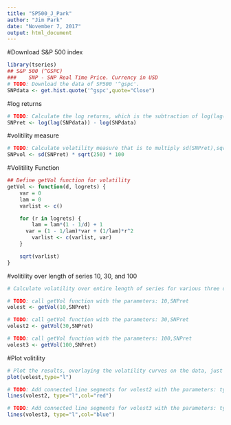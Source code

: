 ---
title: "SP500_J_Park"
author: "Jim Park"
date: "November 7, 2017"
output: html_document
---

#Download S&P 500 index
```{r, echo=TRUE}
library(tseries)
## S&P 500 (^GSPC)
###    SNP - SNP Real Time Price. Currency in USD
# TODO: Download the data of SP500 '^gspc'.
SNPdata <- get.hist.quote('^gspc',quote="Close")
```

#log returns
```{r, echo=TRUE}
# TODO: Calculate the log returns, which is the subtraction of log(lag(SNPdata)) and log(SNPdata)
SNPret <- log(lag(SNPdata)) - log(SNPdata)
```

#volitility measure
```{r, echo=TRUE}
# TODO: Calculate volatility measure that is to multiply sd(SNPret),sqrt(250), 100
SNPvol <- sd(SNPret) * sqrt(250) * 100
```
#Volitility Function
```{r, echo=TRUE}
## Define getVol function for volatility
getVol <- function(d, logrets) {
	var = 0
	lam = 0
	varlist <- c()

	for (r in logrets) {
		lam = lam*(1 - 1/d) + 1
	  var = (1 - 1/lam)*var + (1/lam)*r^2
		varlist <- c(varlist, var)
	}

	sqrt(varlist)
}
```

#volitility over length of series 10, 30, and 100
```{r, echo=TRUE}
# Calculate volatility over entire length of series for various three different decay factors: 10 30. 100

# TODO: call getVol function with the parameters: 10,SNPret
volest <- getVol(10,SNPret)

# TODO: call getVol function with the parameters: 30,SNPret
volest2 <- getVol(30,SNPret)

# TODO: call getVol function with the parameters: 100,SNPret
volest3 <- getVol(100,SNPret)
```

#Plot volitility
```{r, echo=TRUE}
# Plot the results, overlaying the volatility curves on the data, just as was done in the S&P example.
plot(volest,type="l")

# TODO: Add connected line segments for volest2 with the parameters: type="l",col="red"
lines(volest2, type="l",col="red")

# TODO: Add connected line segments for volest3 with the parameters: type="l",col="blue"
lines(volest3, type="l",col="blue")
```